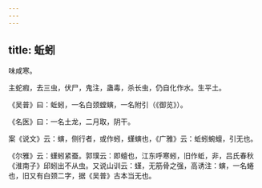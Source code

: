 ```yaml
---
---
---
```

title: 蚯蚓
---



味咸寒。

主蛇瘕，去三虫，伏尸，鬼注，蛊毒，杀长虫，仍自化作水。生平土。

《吴普》曰：蚯蚓，一名白颈螳螾，一名附引（《御览》）。

《名医》曰：一名土龙，二月取，阴干。

案《说文》云：螾，侧行者，或作蚓，螼螾也，《广雅》云：蚯蚓蜿蟺，引无也。

《尔雅》云：螼蚓紧蚕。郭璞云：即蟺也，江东呼寒蚓，旧作蚯，非，吕氏春秋《淮南子》邱蚓出不从虫。又说山训云：螼，无筋骨之强，高诱注：螾，一名蜷也，旧又有白颈二字，据《吴普》古本当无也。